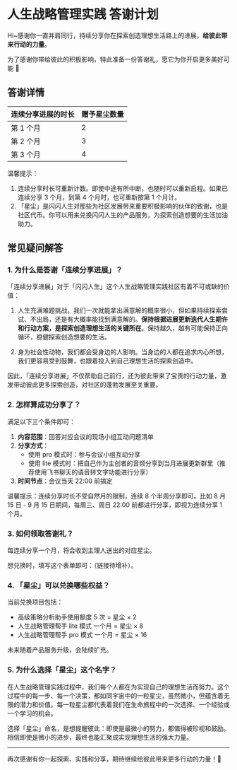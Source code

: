 # 人生战略管理实践 答谢计划

Hi~感谢你一直并肩同行，持续分享你在探索创造理想生活路上的进展，**给彼此带来行动的力量**。

为了感谢你带给彼此的积极影响，特此准备一份答谢礼，愿它为你开启更多美好可能 🤗


## 答谢详情

| 连续分享进展的时长 | 赠予星尘数量 | 
|--------|--------| 
| 第 1 个月 | 2      | 
| 第 2 个月 | 3      | 
| 第 3 个月 | 4      | 

温馨提示：

1. 连续分享时长可重新计数。即使中途有所中断，也随时可以重新启程。如果已连续分享 3 个月，到第 4 个月时，也可重新按第 1 个月计。
2. 「星尘」是闪闪人生对那些为社区发展带来重要积极影响的伙伴的致谢，也是社区代币。你可以用来兑换闪闪人生的产品服务，为探索创造想要的生活加油助力。

## 常见疑问解答

### 1. 为什么是答谢「连续分享进展」？

「连续分享进展」对于「闪闪人生」这个人生战略管理实践社区有着不可或缺的价值：

1. 人生充满难题挑战，我们一次就能拿出满意解的概率很小，但如果持续探索尝试、不出局，还是有大概率能找到满意解的。**保持根据进展更新迭代人生期许和行动方案，是探索创造理想生活的关键所在**。保持越久，越有可能保持正向循环，稳健探索创造想要的生活。

2. 身为社会性动物，我们都会受身边的人影响。当身边的人都在追求内心所想，我们更容易受到鼓舞，也跟着投入到自己理想生活的探索创造中。

因此，「连续分享进展」不仅帮助自己前行，还为彼此带来了宝贵的行动力量，激发带动彼此更多探索创造，对社区的蓬勃发展至关重要。

### 2. 怎样算成功分享了？

满足以下三个条件即可：

1. **内容范围**：回答对应会议的现场小组互动问题清单
2. **分享方式**：
    * 使用 pro 模式时：参与会议小组互动分享
    * 使用 lite 模式时：把自己作为主创者的音频分享到当月进展更新群里（推荐使用飞书聊天的语音转文字功能进行分享）
3. **时间节点**：会议当天 22:00 前搞定

温馨提示：连续分享时长不受自然月的限制，连续 8 个半周分享即可。比如 8 月 15 日 - 9 月 15 日期间，每周三、周日 22:00 前都进行分享，即视为连续分享 1 个月。


### 3. 如何领取答谢礼？

每连续分享一个月，将会收到主理人送出的对应星尘。

想兑换时，填写这个表单即可：（链接待增补）。


### 4. 「星尘」可以兑换哪些权益？

当前兑换项目包括：
- 高级策略分析助手使用额度 5 次 = 星尘 × 2
- 人生战略管理帮手 lite 模式 一个月 = 星尘 × 8
- 人生战略管理帮手 pro 模式 一个月 = 星尘 × 16  

未来随着产品服务升级，会陆续扩充。

### 5. 为什么选择「星尘」这个名字？

在人生战略管理实践过程中，我们每个人都在为实现自己的理想生活而努力。这个过程中的每一步、每一个决策，都如同宇宙中的一粒星尘，虽然微小，但蕴含着无限的潜力和价值。每一粒星尘都代表着我们在生命旅程中的一次选择、一个经验或一个学习的机会。

选择「星尘」命名，是想提醒彼此：即使是最微小的努力，都值得被珍视和鼓励。相信即使是微小的进步，最终也能汇聚成实现理想生活的强大力量。


---

再次感谢有你一起探索、实践和分享，期待继续给彼此带来更多行动的力量！🌟